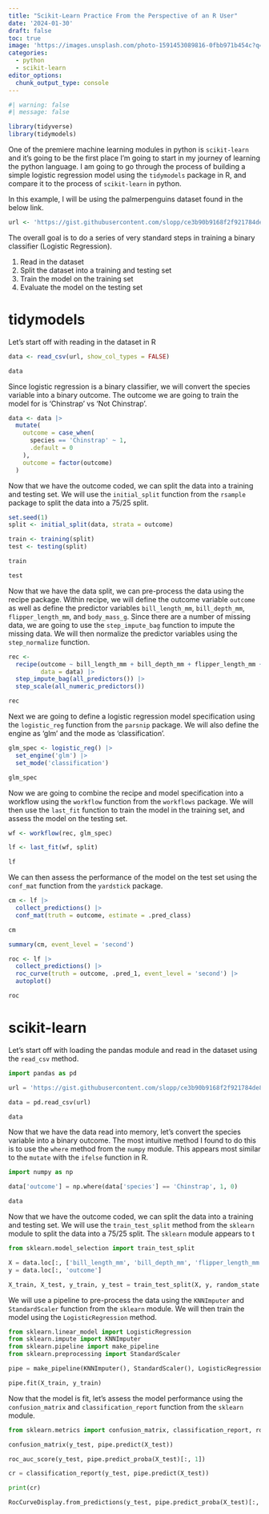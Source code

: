 ```yaml
---
title: "Scikit-Learn Practice From the Perspective of an R User"
date: '2024-01-30'
draft: false
toc: true
image: 'https://images.unsplash.com/photo-1591453089816-0fbb971b454c?q=80&w=1470&auto=format&fit=crop&ixlib=rb-4.0.3&ixid=M3wxMjA3fDB8MHxwaG90by1wYWdlfHx8fGVufDB8fHx8fA%3D%3D'
categories:
  - python
  - scikit-learn
editor_options: 
  chunk_output_type: console
---
```


```r
#| warning: false
#| message: false

library(tidyverse)
library(tidymodels)


```

One of the premiere machine learning modules in python is `scikit-learn` and it's going to be the first place I'm going to start in my journey of learning the python language.  I am going to go through the process of building a simple logistic regression model using the `tidymodels` package in R, and compare it to the process of `scikit-learn` in python.

In this example, I will be using the palmerpenguins dataset found in the below link.

```r

url <- 'https://gist.githubusercontent.com/slopp/ce3b90b9168f2f921784de84fa445651/raw/4ecf3041f0ed4913e7c230758733948bc561f434/penguins.csv'

```

The overall goal is to do a series of very standard steps in training a binary classifier (Logistic Regression).

1. Read in the dataset
2. Split the dataset into a training and testing set
3. Train the model on the training set
4. Evaluate the model on the testing set

# tidymodels

Let's start off with reading in the dataset in R

```r

data <- read_csv(url, show_col_types = FALSE)

data
```

Since logistic regression is a binary classifier, we will convert the species variable into a binary outcome. The outcome we are going to train the model for is 'Chinstrap' vs 'Not Chinstrap'.

```r
data <- data |> 
  mutate(
    outcome = case_when(
      species == 'Chinstrap' ~ 1,
      .default = 0
    ),
    outcome = factor(outcome)
  )

```

Now that we have the outcome coded, we can split the data into a training and testing set.  We will use the `initial_split` function from the `rsample` package to split the data into a 75/25 split.

```r
set.seed(1)
split <- initial_split(data, strata = outcome)

train <- training(split)
test <- testing(split)

train

test

```

Now that we have the data split, we can pre-process the data using the recipe package.  Within recipe, we will define the outcome variable `outcome` as well as define the predictor variables `bill_length_mm`, `bill_depth_mm`, `flipper_length_mm`, and `body_mass_g`. Since there are a number of missing data, we are going to use the `step_impute_bag` function to impute the missing data. We will then normalize the predictor variables using the `step_normalize` function. 

```r

rec <-
  recipe(outcome ~ bill_length_mm + bill_depth_mm + flipper_length_mm + body_mass_g,
         data = data) |>
  step_impute_bag(all_predictors()) |>
  step_scale(all_numeric_predictors())

rec

```

Next we are going to define a logistic regression model specification using the `logistic_reg` function from the `parsnip` package. We will also define the engine as 'glm' and the mode as 'classification'.

```r
glm_spec <- logistic_reg() |> 
  set_engine('glm') |> 
  set_mode('classification')

glm_spec
```

Now we are going to combine the recipe and model specification into a workflow using the `workflow` function from the `workflows` package. We will then use the `last_fit` function to train the model in the training set, and assess the model on the testing set.

```r
wf <- workflow(rec, glm_spec)

lf <- last_fit(wf, split)

lf

```

We can then assess the performance of the model on the test set using the `conf_mat` function from the `yardstick` package.

```r
cm <- lf |> 
  collect_predictions() |> 
  conf_mat(truth = outcome, estimate = .pred_class)

cm

summary(cm, event_level = 'second')

roc <- lf |> 
  collect_predictions() |> 
  roc_curve(truth = outcome, .pred_1, event_level = 'second') |> 
  autoplot()

roc
```

# scikit-learn

Let's start off with loading the pandas module and read in the dataset using the `read_csv` method.

```python
import pandas as pd

url = 'https://gist.githubusercontent.com/slopp/ce3b90b9168f2f921784de84fa445651/raw/4ecf3041f0ed4913e7c230758733948bc561f434/penguins.csv'

data = pd.read_csv(url)

data

```

Now that we have the data read into memory, let's convert the species variable into a binary outcome. The most intuitive method I found to do this is to use the `where` method from the `numpy` module. This appears most similar to the `mutate` with the `ifelse` function in R.

```python
import numpy as np

data['outcome'] = np.where(data['species'] == 'Chinstrap', 1, 0)

data

```

Now that we have the outcome coded, we can split the data into a training and testing set.  We will use the `train_test_split` method from the `sklearn` module to split the data into a 75/25 split. The `sklearn` module appears to t

```python
from sklearn.model_selection import train_test_split

X = data.loc[:, ['bill_length_mm', 'bill_depth_mm', 'flipper_length_mm', 'body_mass_g']]
y = data.loc[:, 'outcome']

X_train, X_test, y_train, y_test = train_test_split(X, y, random_state = 1)

```

We will use a pipeline to pre-process the data using the `KNNImputer` and `StandardScaler` function from the `sklearn` module. We will then train the model using the `LogisticRegression` method.

```python
from sklearn.linear_model import LogisticRegression
from sklearn.impute import KNNImputer
from sklearn.pipeline import make_pipeline
from sklearn.preprocessing import StandardScaler

pipe = make_pipeline(KNNImputer(), StandardScaler(), LogisticRegression())

pipe.fit(X_train, y_train)

```

Now that the model is fit, let's assess the model performance using the `confusion_matrix` and `classification_report` function from the `sklearn` module.

```python
from sklearn.metrics import confusion_matrix, classification_report, roc_auc_score, RocCurveDisplay

confusion_matrix(y_test, pipe.predict(X_test))

roc_auc_score(y_test, pipe.predict_proba(X_test)[:, 1])

cr = classification_report(y_test, pipe.predict(X_test))

print(cr)
```

```python
RocCurveDisplay.from_predictions(y_test, pipe.predict_proba(X_test)[:, 1])

```







